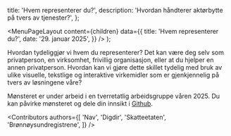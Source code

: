 

  title: 'Hvem representerer du?',
  description:
    'Hvordan håndterer aktørbytte på tvers av tjenester?',
};

  <MenuPageLayout
    content={children}
    data={{
      title: 'Hvem representerer du?',
      date: '29. januar 2025',
    }}
  />
);

Hvordan tydeliggjør vi hvem du representerer? Det kan være deg selv som privatperson, en virksomhet, frivillig organisasjon, eller at du hjelper en annen privatperson. Hvordan kan vi gjøre dette skillet tydelig med bruk av ulike visuelle, tekstlige og interaktive virkemidler som er gjenkjennelig på tvers av løsningene våre?

Mønsteret er under arbeid i en tverretatlig arbeidsgruppe våren 2025. Du kan påvirke mønsteret og dele din innsikt i [Github](https://github.com/digdir/designsystemet/discussions/2296). 

<Contributors
  authors={[
    'Nav',
    'Digdir',
    'Skatteetaten',
    'Brønnøysundregistrene',
  ]}
/>
